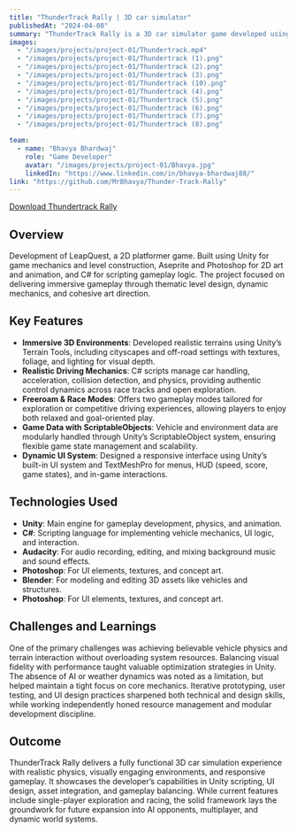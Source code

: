 ```yaml
---
title: "ThunderTrack Rally | 3D car simulator"
publishedAt: "2024-04-08"
summary: "ThunderTrack Rally is a 3D car simulator game developed using Unity and C#. Designed during a summer training period, the project merges classic car simulation charm with modern game development techniques. The objective is to create a visually rich and interactive driving experience for players using real-time physics, immersive terrains, and dynamic UI. Inspired by racing titles like Gran Turismo and Forza, the game offers both freeroam and racing modes, focusing on intuitive control and a rewarding user experience."
images:
  - "/images/projects/project-01/Thundertrack.mp4"
  - "/images/projects/project-01/Thundertrack (1).png"
  - "/images/projects/project-01/Thundertrack (2).png"
  - "/images/projects/project-01/Thundertrack (3).png"
  - "/images/projects/project-01/Thundertrack (10).png"
  - "/images/projects/project-01/Thundertrack (4).png"
  - "/images/projects/project-01/Thundertrack (5).png"
  - "/images/projects/project-01/Thundertrack (6).png"
  - "/images/projects/project-01/Thundertrack (7).png"
  - "/images/projects/project-01/Thundertrack (8).png"

team:
  - name: "Bhavya Bhardwaj"
    role: "Game Developer"
    avatar: "/images/projects/project-01/Bhavya.jpg"
    linkedIn: "https://www.linkedin.com/in/bhavya-bhardwaj88/"
link: "https://github.com/MrBhavya/Thunder-Track-Rally"
---
```

[Download Thundertrack Rally](https://drive.google.com/drive/folders/11T9TdgrJn5wBZ4p3LWu6Yh0tRyJ7ngv2?usp=sharing)
## Overview

Development of LeapQuest, a 2D platformer game. Built using Unity for game mechanics and level construction, Aseprite and Photoshop for 2D art and animation, and C# for scripting gameplay logic. The project focused on delivering immersive gameplay through thematic level design, dynamic mechanics, and cohesive art direction.

## Key Features

- **Immersive 3D Environments**: Developed realistic terrains using Unity’s Terrain Tools, including cityscapes and off-road settings with textures, foliage, and lighting for visual depth.
- **Realistic Driving Mechanics**: C# scripts manage car handling, acceleration, collision detection, and physics, providing authentic control dynamics across race tracks and open exploration.
- **Freeroam & Race Modes**: Offers two gameplay modes tailored for exploration or competitive driving experiences, allowing players to enjoy both relaxed and goal-oriented play.
- **Game Data with ScriptableObjects**: Vehicle and environment data are modularly handled through Unity’s ScriptableObject system, ensuring flexible game state management and scalability.
- **Dynamic UI System**: Designed a responsive interface using Unity’s built-in UI system and TextMeshPro for menus, HUD (speed, score, game states), and in-game interactions.

## Technologies Used

- **Unity**: Main engine for gameplay development, physics, and animation.
- **C#**: Scripting language for implementing vehicle mechanics, UI logic, and interaction.
- **Audacity**: For audio recording, editing, and mixing background music and sound effects.
- **Photoshop**: For UI elements, textures, and concept art.
- **Blender**: For modeling and editing 3D assets like vehicles and structures.
- **Photoshop**: For UI elements, textures, and concept art.

## Challenges and Learnings

One of the primary challenges was achieving believable vehicle physics and terrain interaction without overloading system resources. Balancing visual fidelity with performance taught valuable optimization strategies in Unity. The absence of AI or weather dynamics was noted as a limitation, but helped maintain a tight focus on core mechanics. Iterative prototyping, user testing, and UI design practices sharpened both technical and design skills, while working independently honed resource management and modular development discipline.

## Outcome

ThunderTrack Rally delivers a fully functional 3D car simulation experience with realistic physics, visually engaging environments, and responsive gameplay. It showcases the developer’s capabilities in Unity scripting, UI design, asset integration, and gameplay balancing. While current features include single-player exploration and racing, the solid framework lays the groundwork for future expansion into AI opponents, multiplayer, and dynamic world systems.
